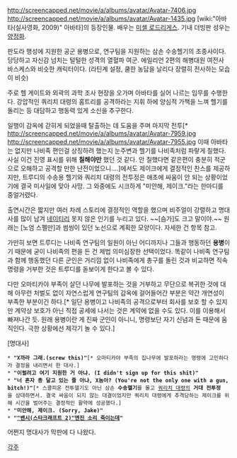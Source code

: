 http://screencapped.net/movie/a/albums/avatar/Avatar-7406.jpg
http://screencapped.net/movie/a/albums/avatar/Avatar-1435.jpg
[wiki:"아바타(실사영화, 2009)" 아바타]의 등장인물. 배우는 [[미셸 로드리게스]]. 기내 더빙판 성우는 [[양정화]].

판도라 행성에 지원한 공군 용병으로, 연구팀을 지원하는 삼손 수송헬기의 조종사이다.
당당하고 자신감 넘치는 털털한 성격의 열혈파 여군. 에일리언 2편의 해병대원 여전사 바스케스와 비슷한 캐릭터이다. (라틴계 설정, 쿨한 농담을 날리다 장렬히 전사하는 모습이 비슷) 

주로 헬 게이트와 외곽의 과학 조사 현장을 오가며 아바타를 실어 나르는 임무를 수행한다. 강압적인 쿼리치 대령의 홈트리를 공격하라는 지휘 하에 양심적 가책을 느껴 헬기를 돌리는 등 대담하고 행동력 있게 소신을 추구한다.

일행이 감옥에 갇히게 되었을때 탈출하는 데 도움을 주며 마지막 전투[* http://screencapped.net/movie/a/albums/avatar/Avatar-7959.jpg http://screencapped.net/movie/a/albums/avatar/Avatar-7955.jpg 이때 아바타는 없지만 나비족 편인걸 상징하려 했는지 눈주변과 헬기를 나비족처럼 파랗게 칠했다. 사실 이건 진영 표시를 위해 '''칠해야만''' 했던 것 같다. 안 칠했다면 같은편이 충분히 적군으로 오해하고 공격할 만한 난전이었으니….]에서도 제이크에게 결정적인 찬스를 제공하지만, 트루디의 수송용 헬기와 쿼리치 대령의 전투정은 애초에 싸움이 안 되는 상황이었기에 결국 미사일에 맞아 사망. 그 와중에도 시크하게 "미안해, 제이크."라는 한마디를 중얼거렸다.

출연시간은 짧지만 여러 차례 스토리에 결정적인 역할을 했으며 비주얼이 강렬하고 명대사를 많이 남겨 [[네이티리]] 못지 않은 인기를 누리고 있다. 
~~[슴가]도 크고 말이야.~~
원래는 [노엄 스펠만]과 썸씽이 있던 노선으로 계획한 모양이다. 자세한 건 항목 참고.

가만히 보면 트루디는 나비족 연구팀의 일원이 아닌 어디까지나 그들과 행동하던 '''용병'''이기 때문에 굳이 나비족의 편을 든 건 제법 의미심장한 선택이었다. 똑같이 나비족 연구팀과 함께 행동했던 다른 군인은 거리낌 없이 나비족에게 총구를 돌린 것과 비교하면 직속 명령을 거부한 것은 트루디를 돋보이게 한다고 볼 수 있다.

다만 오마티카야 부족이 살던 나무에 발포하는 것을 거부하고 무단으로 복귀한 것에 대해 아무런 처벌도 없이 자연스럽게 연구팀의 감옥에 걸어들어간 부분은 약간 개연성이 부족한 부분이긴 하다.[* 일단 용병이고 나비족의 공격으로부터 회사를 보호 할 수 있지만 계약상 보호가 아닌 직접 공세에 나서는 것은 계약에 없을 수도 있다. 이를 이용해서 빠져나간 듯. 원래 용병이란 게 진짜 군인이 아니니, 명령보단 자기 신념과 돈 때문에 움직인다. 극한 상황에선 제각기 놀 수 있다.]

[명대사]
 * '''"X까라 그래.(screw this)"'''[* 오마티카야 부족의 집나무에 발포하라는 명령에 고민하다가 결정을 내리면서 한 대사.]
 * '''"이럴려고 여기 지원한 거 아냐. (I didn't sign up for this shit)"'''
 * '''"너 혼자 총 달고 있는 줄 아냐, X놈아? (You're not the only one with a gun, bitch!)"'''[* 스콜피온 전투헬기도 아닌 삼손 '''수송헬기'''를 몰고 [[쿼리치 대령]]의 '''거대 전투정'''을 상대하면서. 결국 싸움이 되지 않는 대결이었지만 쿼리치 대령에게 추격당하는 제이크를 위해 시간을 벌어주는 결정적인 활약에 성공했다.]
 * '''"미안해, 제이크. (Sorry, Jake)"'''
 * '''"[["밴시(스타크래프트 2)"엔진 소리 죽이는데]]"'''


어쩐지 명대사가 막판에 다 나왔다.

[[각주]]
